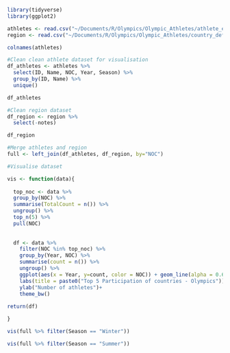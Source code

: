 
```r
library(tidyverse)
library(ggplot2)

athletes <- read.csv("~/Documents/R/Olympics/Olympic_Athletes/athlete_events.csv", stringsAsFactors = F)
region <- read.csv("~/Documents/R/Olympics/Olympic_Athletes/country_definitions.csv", stringsAsFactors = F)
```
```r
colnames(athletes)
```



```r
#Clean clean athlete dataset for visualisation
df_athletes <- athletes %>% 
  select(ID, Name, NOC, Year, Season) %>% 
  group_by(ID, Name) %>% 
  unique()

df_athletes
```


```r
#Clean region dataset
df_region <- region %>% 
  select(-notes)

df_region
```


```r
#Merge athletes and region
full <- left_join(df_athletes, df_region, by="NOC")

#Visualise dataset

vis <- function(data){
  
  top_noc <- data %>% 
  group_by(NOC) %>% 
  summarise(TotalCount = n()) %>% 
  ungroup() %>% 
  top_n(5) %>% 
  pull(NOC)
  
  
  df <- data %>% 
    filter(NOC %in% top_noc) %>% 
    group_by(Year, NOC) %>% 
    summarise(count = n()) %>% 
    ungroup() %>% 
    ggplot(aes(x = Year, y=count, color = NOC)) + geom_line(alpha = 0.6)+
    labs(title = paste0("Top 5 Participation of countries - Olympics"))+
    ylab("Number of athletes")+
    theme_bw()
  
return(df)

}
```


```r
vis(full %>% filter(Season == "Winter"))
```
```r
vis(full %>% filter(Season == "Summer"))
```


















